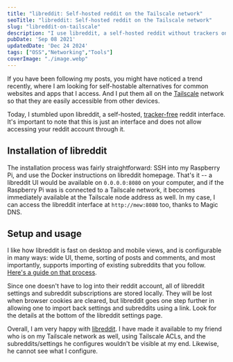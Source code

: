```yaml
---
title: "libreddit: Self-hosted reddit on the Tailscale network"
seoTitle: "libreddit: Self-hosted reddit on the Tailscale network"
slug: "libreddit-on-tailscale"
description: "I use libreddit, a self-hosted reddit without trackers on my Raspberry Pi. It's configurable, comes with a beautiful UI and handles subscriptions very well."
pubDate: 'Sep 08 2021'
updatedDate: 'Dec 24 2024'
tags: ["OSS","Networking","Tools"]
coverImage: "./image.webp"
---
```


If you have been following my posts, you might have noticed a trend recently, where I am looking for self-hostable alternatives for common websites and apps that I access. And I put them all on the [Tailscale](https://www.arun.blog/tags/tailscale/) network so that they are easily accessible from other devices.

Today, I stumbled upon libreddit, a self-hosted, [tracker-free](https://github.com/spikecodes/libreddit#reddit) reddit interface. It's important to note that this is just an interface and does not allow accessing your reddit account through it.

## Installation of libreddit

The installation process was fairly straightforward: SSH into my Raspberry Pi, and use the Docker instructions on libreddit homepage. That's it -- a libreddit UI would be available on `0.0.0.0:8080` on your computer, and if the Raspberry Pi was is connected to a Tailscale network, it becomes immediately available at the Tailscale node address as well. In my case, I can access the libreddit interface at `http://mew:8080` too, thanks to Magic DNS.

## Setup and usage

I like how libreddit is fast on desktop and mobile views, and is configurable in many ways: wide UI, theme, sorting of posts and comments, and most importantly, supports importing of existing subreddits that you follow. [Here's a guide on that process](https://github.com/spikecodes/libreddit/issues/229#issuecomment-851065996).

<R2Image imageKey="assets/libreddit-on-tailscale-10d1638e-cd98-8071-b229-f224b106b690.png" alt="A screenshot from GitHub that shows instructions from the author of libreddit project to import subreddit subscriptions from reddit" />

Since one doesn't have to log into their reddit account, all of libreddit settings and subreddit subscriptions are stored locally. They will be lost when browser cookies are cleared, but libreddit goes one step further in allowing one to import back settings and subreddits using a link. Look for the details at the bottom of the libreddit settings page.

Overall, I am very happy with [libreddit](https://github.com/spikecodes/libreddit/). I have made it available to my friend who is on my Tailscale network as well, using Tailscale ACLs, and the subreddits/settings he configures wouldn't be visible at my end. Likewise, he cannot see what I configure.
